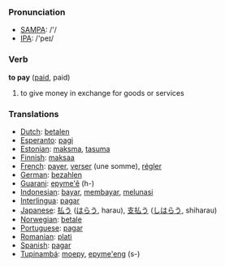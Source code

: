 === Pronunciation ===
*[[w:SAMPA|SAMPA]]: /'/
*[[w:IPA|IPA]]: /'peɪ/

=== Verb ===

'''to pay''' ([[paid]], paid)

# to give money in exchange for goods or services

=== Translations ===
*[[Dutch]]: [[betalen]]
*[[Esperanto]]: [[pagi]]
*[[Estonian]]: [[maksma]], [[tasuma]]
*[[Finnish]]: [[maksaa]]
*[[French]]: [[payer]], [[verser]] (une somme), [[régler]]
*[[German]]: [[bezahlen]]
*[[Guarani]]: [[epyme'ẽ]] (h-)
*[[Indonesian]]: [[bayar]], [[bayar|membayar]], [[lunas|melunasi]]
*[[Interlingua]]: [[pagar]]
*[[Japanese]]: [[払う]] ([[はらう]], harau), [[支払う]] ([[しはらう]], shiharau)
*[[Norwegian]]: [[betale]]
*[[Portuguese]]: [[pagar]]
*[[Romanian]]: [[plati]] 
*[[Spanish]]: [[pagar]]
*[[Tupinambá]]: [[moepy]], [[epyme'eng]] (s-)